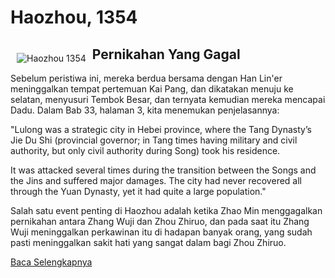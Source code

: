# Haozhou, 1354


<div class="w3-panel w3-padding-16 w3-border w3-round">

<a href="/yttlj/1354/pernikahan-yang-gagal.mdx">
<image style="float:left;max-width:200px;padding:10px;" 
    src="/images/yttlj/zhou-zhiruo-marah-1.png" 
    alt="Haozhou 1354" 
    title="Zhou Zhiruo marah dalam upacara pernikahan yang gagal, di Haozhou 1354" />
</a>

## Pernikahan Yang Gagal

Sebelum peristiwa ini, mereka berdua bersama dengan Han Lin'er meninggalkan tempat pertemuan Kai Pang, dan dikatakan menuju ke selatan, 
menyusuri Tembok Besar, dan ternyata kemudian mereka mencapai Dadu. Dalam Bab 33, halaman 3, kita menemukan penjelasannya:


<div class="w3-panel w3-card-4 w3-round w3-leftbar w3-border-blue w3-light-blue">

"Lulong was a strategic city in Hebei province, where the Tang Dynasty’s Jie Du Shi 
(provincial governor; in Tang times having military and civil authority, 
but only civil authority during Song) took his residence. 

It was attacked several times during the transition between the Songs and the Jins 
and suffered major damages. The city had never recovered all through the Yuan Dynasty, 
yet it had quite a large population."

</div>

Salah satu event penting di Haozhou adalah ketika Zhao Min menggagalkan pernikahan antara Zhang Wuji dan Zhou Zhiruo, dan pada saat itu Zhang Wuji 
meninggalkan perkawinan itu di hadapan banyak orang, yang sudah pasti meninggalkan sakit hati yang sangat dalam bagi Zhou Zhiruo.

<a href="/yttlj/1354/pernikahan-yang-gagal.mdx" class="w3-btn w3-round w3-blue w3-hover-red">Baca Selengkapnya</a>

</div>


